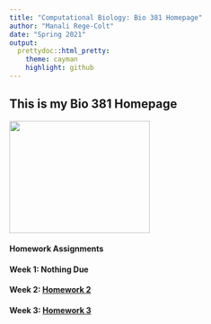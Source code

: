 ```yaml
---
title: "Computational Biology: Bio 381 Homepage"
author: "Manali Rege-Colt"
date: "Spring 2021"
output: 
  prettydoc::html_pretty:
    theme: cayman
    highlight: github
---
```



## This is my Bio 381 Homepage

<img src="IMG_0690.jpg" width = "250" height ="200" />

#### Homework Assignments

#### Week 1: **Nothing Due**

#### Week 2: [ Homework 2](Homework_02.html)

#### Week 3: [ Homework 3](Homework_3.html)


